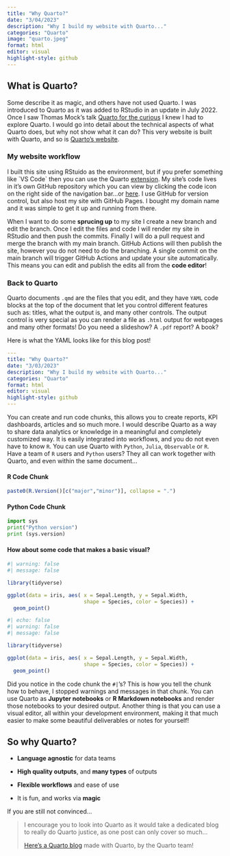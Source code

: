 ```yaml
---
title: "Why Quarto?"
date: "3/04/2023"
description: "Why I build my website with Quarto..."
categories: "Quarto"
image: "quarto.jpeg"
format: html
editor: visual
highlight-style: github
---
```


## What is Quarto?

Some describe it as magic, and others have not used Quarto. I was introduced to Quarto as it was added to RStudio in an update in July 2022. Once I saw Thomas Mock's talk [Quarto for the curious](https://posit.co/talks/quarto-for-rmarkdown-users/) I knew I had to explore Quarto. I would go into detail about the technical aspects of what Quarto does, but why not show what it can do? This very website is built with Quarto, and so is [Quarto's website](https://quarto.org/).

### My website workflow

I built this site using RStuido as the environment, but if you prefer something like \`VS Code\` then you can use the Quarto [extension](https://marketplace.visualstudio.com/items?itemName=quarto.quarto). My site's code lives in it's own GitHub repository which you can view by clicking the code icon on the right side of the navigation bar...or [here](https://github.com/bradfordjohnson/quarto-portfolio). I use GitHub for version control, but also host my site with GitHub Pages. I bought my domain name and it was simple to get it up and running from there.

When I want to do some **sprucing up** to my site I create a new branch and edit the branch. Once I edit the files and code I will render my site in RStudio and then push the commits. Finally I will do a pull request and merge the branch with my main branch. GitHub Actions will then publish the site, however you do not need to do the branching. A single commit on the main branch will trigger GitHub Actions and update your site automatically. This means you can edit and publish the edits all from the **code editor**!

### Back to Quarto

Quarto documents `.qmd` are the files that you edit, and they have `YAML` code blocks at the top of the document that let you control different features such as: titles, what the output is, and many other controls. The output control is very special as you can render a file as `.html` output for webpages and many other formats! Do you need a slideshow? A `.pdf` report? A book?

Here is what the YAML looks like for this blog post!

``` yaml
---
title: "Why Quarto?"
date: "3/03/2023"
description: "Why I build my website with Quarto..."
categories: "Quarto"
format: html
editor: visual
highlight-style: github
---
```

You can create and run code chunks, this allows you to create reports, KPI dashboards, articles and so much more. I would describe Quarto as a way to share data analytics or knowledge in a meaningful and completely customized way. It is easily integrated into workflows, and you do not even have to know `R`. You can use Quarto with `Python`, `Julia`, `Observable` or `R`. Have a team of `R` users and `Python` users? They all can work together with Quarto, and even within the same document...

#### R Code Chunk

```r
paste0(R.Version()[c("major","minor")], collapse = ".")
```

#### Python Code Chunk

```python
import sys
print("Python version")
print (sys.version)
```

#### How about some code that makes a basic visual?

``` r
#| warning: false
#| message: false

library(tidyverse)

ggplot(data = iris, aes( x = Sepal.Length, y = Sepal.Width,
                         shape = Species, color = Species)) +
  geom_point()
```

```r
#| echo: false
#| warning: false
#| message: false

library(tidyverse)

ggplot(data = iris, aes( x = Sepal.Length, y = Sepal.Width,
                         shape = Species, color = Species)) +
  geom_point()

```

Did you notice in the code chunk the `#|`'s? This is how you tell the chunk how to behave, I stopped warnings and messages in that chunk. You can use Quarto as **Jupyter notebooks** or **R Markdown notebooks** and render those notebooks to your desired output. Another thing is that you can use a visual editor, all within your development environment, making it that much easier to make some beautiful deliverables or notes for yourself!

## So why Quarto?

-   **Language agnostic** for data teams

-   **High quality outputs**, and **many types** of outputs

-   **Flexible workflows** and ease of use

-   It is fun, and works via **magic**

If you are still not convinced...

> I encourage you to look into Quarto as it would take a dedicated blog to really do Quarto justice, as one post can only cover so much...
>
> [Here's a Quarto blog](https://quarto.org/docs/blog/) made with Quarto, by the Quarto team!

